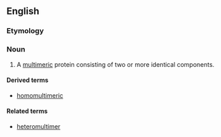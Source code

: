 ==English==
===Etymology===

{{prefix|homo|multimer}}

===Noun===
{{en-noun}}

# {{context|biochemistry}} A [[multimeric]] protein consisting of two or more identical components.

====Derived terms====
*[[homomultimeric]]


====Related terms====
*[[heteromultimer]]